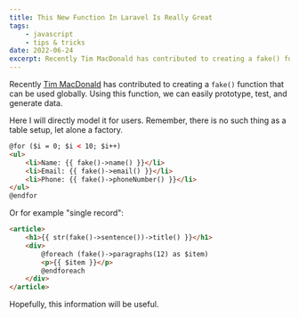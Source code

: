 ```yaml
---
title: This New Function In Laravel Is Really Great
tags:
    - javascript
    - tips & tricks
date: 2022-06-24
excerpt: Recently Tim MacDonald has contributed to creating a fake() function that can be used globally. With this function we can easily prototype, test, and generate data.
---
```


Recently [Tim MacDonald](https://github.com/timacdonald) has contributed to creating a `fake()` function that can be used globally. Using this function, we can easily prototype, test, and generate data.

Here I will directly model it for users. Remember, there is no such thing as a table setup, let alone a factory.

```html
@for ($i = 0; $i < 10; $i++)
<ul>
    <li>Name: {{ fake()->name() }}</li>
    <li>Email: {{ fake()->email() }}</li>
    <li>Phone: {{ fake()->phoneNumber() }}</li>
</ul>
@endfor
```

Or for example "single record":

```html
<article>
    <h1>{{ str(fake()->sentence())->title() }}</h1>
    <div>
        @foreach (fake()->paragraphs(12) as $item)
        <p>{{ $item }}</p>
        @endforeach
    </div>
</article>
```

Hopefully, this information will be useful.
